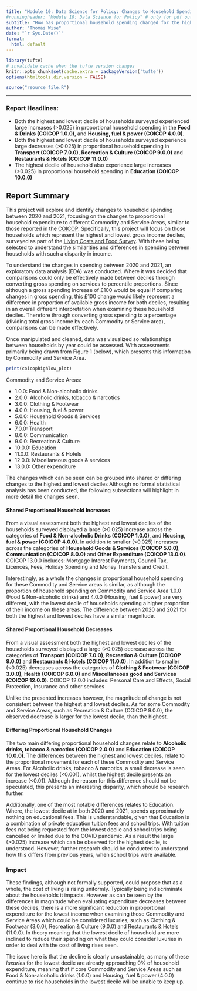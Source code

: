 ---
title: "Module 10: Data Science for Policy: Changes to Household Spending"
#runningheader: "Module 10: Data Science for Policy" # only for pdf output
subtitle: "How has proportional household spending changed for the highest and lowest deciles of households?" # only for html output
author: "Thomas Wise"
date: "`r Sys.Date()`"
format: 
  html: default
---

```{r setup, include=FALSE}
library(tufte)
# invalidate cache when the tufte version changes
knitr::opts_chunk$set(cache.extra = packageVersion('tufte'))
options(htmltools.dir.version = FALSE)

source("rsource_file.R")
```

---

### Report Headlines: 

- Both the highest and lowest decile of households surveyed experienced large increases (>0.025) in proportional household spending in the **Food & Drinks (COICOP 1.0.0)**, and **Housing, fuel & power (COICOP 4.0.0)**.
- Both the highest and lowest decile of households surveyed experience large decreases (>0.025) in proportional household spending in **Transport (COICOP 7.0.0)**, **Recreation & Culture (COICOP 9.0.0)** and **Restaurants & Hotels (COICOP 11.0.0)**
- The highest decile of household also experience large increases (>0.025) in proportional household spending in **Education (COICOP 10.0.0)**

## Report Summary

This project will explore and identify changes to household spending between 2020 and 2021, focusing on the changes to proportional household expenditure to different Commodity and Service Areas, similar to those reported in the [COICOP](<https://unstats.un.org/unsd/classifications/unsdclassifications/COICOP_2018_-_pre-edited_white_cover_version_-_2018-12-26.pdf>). Specifically, this project will focus on those households which represent the highest and lowest gross income deciles, surveyed as part of the [Living Costs and Food Survey](<https://www.ons.gov.uk/peoplepopulationandcommunity/personalandhouseholdfinances/expenditure/datasets/familyspendingworkbook1detailedexpenditureandtrends#>). With these being selected to understand the similarities and differences in spending between households with such a disparity in income.  

To understand the changes in spending between 2020 and 2021, an exploratory data analysis (EDA) was conducted. Where it was decided that comparisons could only be effectively made between deciles through converting gross spending on services to percentile proportions. Since although a gross spending increase of £100 would be equal if comparing changes in gross spending, this £100 change would likely represent a difference in proportion of available gross income for both deciles, resulting in an overall different interpretation when examining these household deciles.  Therefore through converting gross spending to a percentage (dividing total gross income by each Commodity or Service area), comparisons can be made effectively. 

Once manipulated and cleaned, data was visualized so relationships between households by year could be assessed. With assessments primarily being drawn from Figure 1 (below), which presents this information by Commodity and Service Area. 

```{r, echo = FALSE}

print(coicophighlow_plot)

```

::: {.column-margin}
Commodity and Service Areas: 

- 1.0.0: Food & Non-alcoholic drinks
- 2.0.0: Alcoholic drinks, tobacco & narcotics
- 3.0.0: Clothing & Footwear
- 4.0.0: Housing, fuel & power
- 5.0.0: Household Goods & Services
- 6.0.0: Health
- 7.0.0: Transport
- 8.0.0: Communication 
- 9.0.0: Recreation & Culture 
- 10.0.0: Education 
- 11.0.0: Restaurants & Hotels 
- 12.0.0: Miscellaneous goods & services 
- 13.0.0: Other expenditure 

:::

The changes which can be seen can be grouped into shared or differing changes to the highest and lowest deciles Although no formal statistical analysis has been conducted, the following subsections will highlight in more detail the changes seen.  

#### Shared Proportional Household Increases

From a visual assessment both the highest and lowest deciles of the households surveyed displayed a large (>0.025) increase across the categories of **Food & Non-alcoholic Drinks (COICOP 1.0.0)**, and **Housing, fuel & power (COICOP 4.0.0)**. In addition to smaller (<0.025) increases across the categories of **Household Goods & Services (COICOP 5.0.0)**, **Communication (COICOP 8.0.0)** and **Other Expenditure (COICOP 13.0.0)**. [COICOP 13.0.0 includes: Mortgage Interest Payments, Council Tax, Licences, Fees, Holiday Spending and Money Transfers and Credit.]{.aside}

Interestingly, as a whole the changes in proportional household spending for these Commodity and Service areas is similar, as although the proportion of household spending on Commodity and Service Area 1.0.0 (Food & Non-alcoholic drinks) and 4.0.0 (Housing, fuel & power) are very different, with the lowest decile of households spending a higher proportion of their income on these areas. The difference between 2020 and 2021 for both the highest and lowest deciles have a similar magnitude. 

#### Shared Proportional Household Decreases

From a visual assessment both the highest and lowest deciles of the households surveyed displayed a large (>0.025) decrease across the categories of **Transport (COICOP 7.0.0)**, **Recreation & Culture (COICOP 9.0.0)** and **Restaurants & Hotels (COICOP 11.0.0)**. In addition to smaller (<0.025) decreases across the categories of **Clothing & Footwear (COICOP 3.0.0)**, **Health (COICOP 6.0.0)** and **Miscellaneous good and Services (COICOP 12.0.0)**. [COICOP 12.0.0 includes: Personal Care and Effects, Social Protection, Insurance and other services]{.aside}

Unlike the presented increases however, the magnitude of change is not consistent between the highest and lowest deciles. As for some Commodity and Service Areas, such as Recreation & Culture (COICOP 9.0.0), the observed decrease is larger for the lowest decile, than the highest. 


#### Differing Proportional Household Changes

The two main differing proportional household changes relate to **Alcoholic drinks, tobacco & narcotics (COICOP 2.0.0)** and **Education (COICOP 10.0.0)**. The differences between the highest and lowest deciles, relate to the proportional movement for each of these Commodity and Service Areas. For Alcoholic drinks, tobacco & narcotics, a small decrease is seen for the lowest deciles (<0.001), whilst the highest decile presents an increase (<0.01). Although the reason for this difference should not be speculated, this presents an interesting disparity, which should be research further. 

Additionally, one of the most notable differences relates to Education. Where, the lowest decile at in both 2020 and 2021, spends approximately nothing on educational fees. This is understandable, given that Education is a combination of private education tuition fees and school trips. With tuition fees not being requested from the lowest decile and school trips being cancelled or limited due to the COVID pandemic. As a result the large (>0.025) increase which can be observed for the highest decile, is understood. However, further research should be conducted to understand how this differs from previous years, when school trips were available. 

### Impact

These findings, although not formally supported, could propose that as a whole, the cost of living is rising uniformly. Typically being indiscriminate about the households it impacts. However as can be seen by the differences in magnitude when evaluating expenditure decreases between these deciles, there is a more significant reduction in proportional expenditure for the lowest income when examining those Commodity and Service Areas which could be considered luxuries, such as Clothing & Footwear (3.0.0), Recreation & Culture (9.0.0) and Restaurants & Hotels (11.0.0). In theory meaning that the lowest decile of household are more inclined to reduce their spending on what they could consider luxuries in order to deal with the cost of living rises seen. 

The issue here is that the decline is clearly unsustainable, as many of these *luxuries* for the lowest decile are already approaching 0% of household expenditure, meaning that if core Commodity and Service Areas such as Food & Non-alcoholic drinks (1.0.0) and Housing, fuel & power (4.0.0) continue to rise households in the lowest decile will be unable to keep up. 

